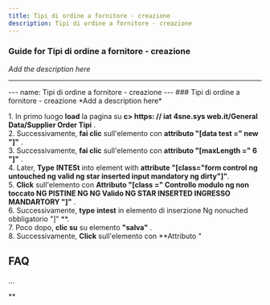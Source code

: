 ```yaml
---
title: Tipi di ordine a fornitore - creazione
description: Tipi di ordine a fornitore - creazione
---
```


### Guide for Tipi di ordine a fornitore - creazione

*Add the description here*

___

\--- name: Tipi di ordine a fornitore - creazione --- ### Tipi di ordine a fornitore - creazione \*Add a description here\*  
  
1\. In primo luogo **load** la pagina su **c> https: // iat 4sne.sys web.it/General Data/Supplier Order Tipi** .  
2\. Successivamente, **fai clic** sull'elemento con **attributo "\[data test =" new "\]"** .  
3\. Successivamente, **fai clic** sull'elemento con **attributo "\[maxLength =" 6 "\]"** .  
4\. Later, **Type** **INTESt** into element with **attribute "\[class="form control ng untouched ng valid ng star inserted input mandatory ng dirty"\]"**.  
5\. **Click** sull'elemento con **Attributo "\[class =" Controllo modulo ng non toccato NG PISTINE NG NG Valido NG STAR INSERTED INGRESSO MANDARTORY "\]"** .  
6\. Successivamente, **type** **intest** in elemento di inserzione Ng nonuched obbligatorio "\]" **.  
7\. Poco dopo, **clic su** su elemento **"salva"** .  
8\. Successivamente, **Click** sull'elemento con **Attributo "  

FAQ
---

...

**